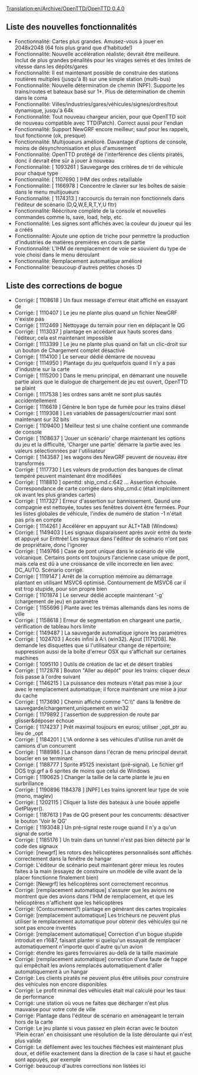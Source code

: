 [[Translation:en/Archive/OpenTTD/OpenTTD 0.4.0]]


{{fr/Archive/OpenTTD/Livraison|prec=en/Archive/OpenTTD/OpenTTD 0.3.6|suiv=en/Archive/OpenTTD/OpenTTD 0.4.0.1|date=15/05/2005}}

==Liste des nouvelles fonctionnalités==
*Fonctionnalité: Cartes plus grandes. Amusez-vous à jouer en 2048x2048 (64 fois plus grand que d'habitude!)
*Fonctionnalité: Nouvelle accélération réaliste; devrait être meilleure. Inclut de plus grandes pénalités pour les virages serrés et des limites de vitesse dans les dépôts/gares
*Fonctionnalité: Il est maintenant possible de construire des stations routières multiples (jusqu'à 8) sur une simple station (multi-bus)
*Fonctionnalité: Nouvelle détermination de chemin (NPF). Supporte les trains/routes et bateaux basé sur 1*. Plus de détermination de chemin dans le coma
*Fonctionnalité: Villes/industries/gares/véhicules/signes/ordres/tout dynamique, jusqu'à 64k
*Fonctionnalité: Tout nouveau chargeur ancien, pour que OpenTTD soit de nouveau compatible avec TTD(Patch). Correct aussi pour l'endian
*Fonctionnalité: Support NewGRF encore meilleur; sauf pour les rappels, tout fonctionne (ok, presque)
*Fonctionnalité: Multijoueurs amélioré. Davantage d'options de console, moins de désynchronisation et plus d'amusement
*Fonctionnalité: OpenTTD protégé de l'interférence des clients piratés, donc il devrait être sûr à jouer à nouveau
*Fonctionnalité: [ 1093261 ] Sauvegarge des critères de tri de véhicule pour chaque type
*Fonctionnalité: [ 1107690 ] IHM des ordres retaillable
*Fonctionnalité: [ 1166978 ] Concentre le clavier sur les boîtes de saisie dans le menu multijoueurs
*Fonctionnalité: [ 1174313 ] raccourcis du terrain non fonctionnels dans l'éditeur de scénario (D,Q,W,E,R,T,Y,U fltr)
*Fonctionnalité: Réécriture complète de la console et nouvelles commandes comme ls, save, load, help, etc.
*Fonctionnalité: Les signes sont affichés avec la couleur du joueur qui les a créés
*Fonctionnalité: Ajoute une option de triche pour permettre la production d'industries de matières premières en cours de partie
*Fonctionnalité: L'IHM de remplacement de voie se souvient du type de voie choisi dans le menu déroulant
*Fonctionnalité: Remplacement automatique amélioré
*Fonctionnalité: beaucoup d'autres petites choses :D

==Liste des corrections de bogue==
*Corrigé: [ 1108618 ] Un faux message d'erreur était affiché en essayant de
*Corrigé: [ 1110407 ] Le jeu ne plante plus quand un fichier NewGRF n'existe pas
*Corrigé: [ 1112469 ] Nettoyage du terrain pour rien en déplaçant le QG
*Corrigé: [ 1113037 ] plantage en accédant aux hauts scores dans l'éditeur; cela est maintenant impossible
*Corrigé: [ 1113399 ] Le jeu ne plante plus quand on fait un clic-droit sur un bouton de Chargement  complet désactivé
*Corrigé: [ 1114100 ] Le serveur dédié démarre de nouveau
*Corrigé: [ 1114950 ] Plantage du jeu quelquefois quand il n'y a pas d'industrie sur la carte
*Corrigé: [ 1115200 ] Dans le menu principal, en démarrant une nouvelle partie alors que le dialogue de chargement de jeu est ouvert, OpenTTD se plaint
*Corrigé: [ 1117538 ] les ordres sans arrêt ne sont plus sautés accidentellement
*Corrigé: [ 1116619 ] Génère le bon type de fumée pour les trains diésel
*Corrigé: [ 1119308 ] Les variables de passagers/courrier maxi sont maintenant sur 32 bits
*Corrigé: [ 1109400 ] Meilleur test si une chaîne contient une commande de console
*Corrigé: [ 1108637 ] 'Jouer un scénario' charge maintenant les options du jeu et la difficulté, 'Charger une partie' démarre la partie avec les valeurs sélectionnées par l'utilisateur
*Corrigé: [ 1143587 ] les wagons des NewGRF peuvent de nouveau être transformés
*Corrigé: [ 1117730 ] Les valeurs de production des banques de climat tempéré peuvent maintenant être modifiées
*Corrigé: [ 1118810 ] openttd: ship_cmd.c:642 ... Assertion échouée. Correspondance de carte corrigée dans ship_cmd.c (était implciitement ok avant les plus grandes cartes)
*Corrigé: [ 1117327 ] Erreur d'assertion sur bannissement. Qaund une compagnie est nettoyée, toutes ses fenêtres doivent être fermées. Pour les listes globales de véhicule, l'index de numéro de station -1 n'était pas pris en compte
*Corrigé: [ 1114261 ] Accélérer en appuyant sur ALT+TAB (Windows)
*Corrigé: [ 1149403 ] Les signaux disparaissent après avoir entré du texte et appuyé sur Enttrée! Les signaux dans l'éditeur de scénario n'ont pas de propriétaire, donc l'ignorer
*Corrigé: [ 1149766 ] Case de pont unique dans le scénario de ville volcanique. Certains ponts ont toujours l'ancienne case unique de pont, mais cela est dû à une croissance de ville incorrecte en lien avec DC_AUTO. Scénario corrigé.
*Corrigé: [ 1119147 ] Arrêt de la corruption mémoire au démarrage plantant en utilisant MSVC6 optimisé. Contournement de MSVC6 car il est trop stupide, pour son propre bien
*Corrigé: [ 1101874 ] Le serveur dédié accepte maintenant '-g' (chargement de jeu) en paramètre
*Corrigé: [ 1155696 ] Plante avec les trémas allemands dans les noms de ville
*Corrigé: [ 1158618 ] Erreur de segmentation en chargeant une partie, vérification de tableau hors limite
*Corrigé: [ 1149487 ] La sauvegarde automatique ignore les paramètres
*Corrigé: [ 1024703 ] Accès infini à A:\ (win32). Ajout [1171208]. Ne demande les disquettes que si l'utilisateur change de répertoire; suppression aussi de la boîte d'erreur OSX qui s'affichait sur certaines machines
*Corrigé: [ 1095110 ] Outils de création de lac et de désert tirables
*Corrigé: [ 1172878 ] Bouton "Aller au dépôt" pour les trains: cliquer deux fois passe  à l'ordre suivant
*Corrigé: [ 1146215 ] La puissance des moteurs n'était pas mise à jour avec le remplacement automatique; il force maintenant une mise à jour du cache
*Corrigé: [ 1173690 ] Chemin affiché comme "C:\\" dans la fenêtre de sauvegarde/chargement,uniquement en win32
*Corrigé: [ 1179892 ] l'assertion de suppression de route par glisser&déposer échoue
*Corrigé: [ 1174237 ] Prêt maximal toujours en euros; utiliser _opt_ptr au lieu de _opt
*Corrigé: [ 1184201 ] L'IA ordonne à ses véhicules d'utilise run arrêt de camions d'un concurrent
*Corrigé: [ 1188986 ] La chanson dans l'écran de menu principal devrait boucler en se terminant
*Corrigé: [ 1188777 ] Sprite #5125 inexistant (pré-signal). Le fichier grf DOS trgi.grf a 6 sprites de moins que celui de Windows
*Corrigé: [ 1190625 ] Changer la taille de la carte plante le jeu en surbrillance
*Corrigé: [ 1190896 1184378 ] [NPF] Les trains ignorent leur type de voie (mono, maglev)
*Corrigé: [ 1202115 ] Cliquer la liste des bateaux à une bouée appelle GetPlayer().
*Corrigé: [ 1187613 ] Pas de QG présent pour les concurrents: désactiver le bouton 'Voir le QG'
*Corrigé: [ 1193048 ] Un pré-signal reste rouge quand il n'y a qu'un signal de sortie
*Corrigé: [ 1185176 ] Un train dans un tunnel n'est pas bien détecté par le code des signaux
*Corrigé: [newgrf] les rotors des hélicoptères personnalisés sont affichés correctement dans la fenêtre de hangar
*Corrigé: L'éditeur de scénario peut maintenant gérer mieux les routes faites à la main (essayez de construire un modèle de ville avant de la placer fonctionne finalement bien)
*Corrigé: [Newgrf] les hélicoptères sont correctement reconnus
*Corrigé: [remplacement automatique] s'assurer que les avions ne montrent que des avions dans l'IHM de remplacement, et que les hélicoptères n'affichent que les hélicoptères
*Corrigé: (Contournement?) plantage en générant des cartes tropicales
*Corrigé: [remplacement automatique] Les tricheurs ne peuvent plus utiliser le remplacement automatique pour obtenir des véhicules qui ne sont pas encore inventés
*Corrigé: [remplacement automatique] Correction d'un bogue stupide introduit en r1687, faisant planter si quelqu'un essayait de remplacer automatiquement n'importe quoi d'autre qu'un avion
*Corrigé: étendre les gares ferroviaires au-delà de la taille maximale
*Corrigé: [remplacement automatique] correction d'une faute de frappe qui empêchait les avions remplacés automatiquement d'aller automatiquement à un hangar
*Corrigé: Les clients piratés ne peuvent plus être utilisés pour construire des véhicules non encore disponibles
*Corrigé: Le profit minimal des véhicules était mal calculé pour les taux de performance
*Corrigé: une station où vous ne faites que décharger n'est plus mauvaise pour votre cote de ville
*Corrigé: Plantage dans l'éditeur de scénario en aménageant le terrain hors de la carte
*Corrigé: Le jeu plante si vous passez en plein écran avec le bouton 'Plein écran' en choisissant une résolution de la liste déroulante qui n'est plus valide
*Corrigé: Le défilement avec les touches fléchées est maintenant plus doux, et défile exactement dans la direction de la case si haut et gauche sont appuyés, par exemple
*Corrigé: beaucoup d'autres corrections non listées ici